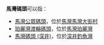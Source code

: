 '''馬灣碼頭'''可以指：
*[[馬灣公眾碼頭|馬灣公眾碼頭]]，位於[[馬灣|馬灣]][[馬灣大街村|馬灣大街村]]
*[[珀麗灣渡輪碼頭|珀麗灣渡輪碼頭]]，位於[[馬灣|馬灣]][[珀麗灣|珀麗灣]]
*[[馬灣碼頭_(深井)|馬灣碼頭 (深井)]]，位於[[深井|深井]][[釣魚灣|釣魚灣]]

{{消歧義}}